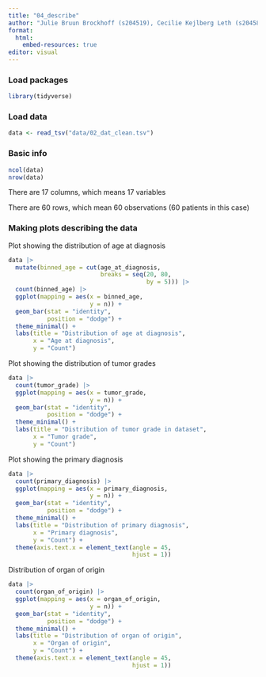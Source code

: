 ```yaml
---
title: "04_describe"
author: "Julie Bruun Brockhoff (s204519), Cecilie Kejlberg Leth (s204584), Amalie Drud Nielsen (s204560), Chrysillis Hellemann Polhaus (s153664), Lise Lotte Eriksen (s154123)"
format: 
  html:
    embed-resources: true
editor: visual
---
```


### Load packages

```r
library(tidyverse)
```

### Load data

```r
data <- read_tsv("data/02_dat_clean.tsv")
```

### Basic info

```r
ncol(data)
nrow(data)
```

There are 17 columns, which means 17 variables

There are 60 rows, which mean 60 observations (60 patients in this case)

### Making plots describing the data

Plot showing the distribution of age at diagnosis

```r
data |> 
  mutate(binned_age = cut(age_at_diagnosis, 
                          breaks = seq(20, 80, 
                                       by = 5))) |> 
  count(binned_age) |> 
  ggplot(mapping = aes(x = binned_age, 
                       y = n)) + 
  geom_bar(stat = "identity", 
           position = "dodge") + 
  theme_minimal() + 
  labs(title = "Distribution of age at diagnosis",
       x = "Age at diagnosis",
       y = "Count")
```

Plot showing the distribution of tumor grades

```r
data |> 
  count(tumor_grade) |> 
  ggplot(mapping = aes(x = tumor_grade, 
                       y = n)) + 
  geom_bar(stat = "identity", 
           position = "dodge") + 
  theme_minimal() + 
  labs(title = "Distribution of tumor grade in dataset",
       x = "Tumor grade",
       y = "Count")
```

Plot showing the primary diagnosis

```r
data |> 
  count(primary_diagnosis) |> 
  ggplot(mapping = aes(x = primary_diagnosis, 
                       y = n)) + 
  geom_bar(stat = "identity", 
           position = "dodge") + 
  theme_minimal() + 
  labs(title = "Distribution of primary diagnosis",
       x = "Primary diagnosis",
       y = "Count") + 
  theme(axis.text.x = element_text(angle = 45, 
                                   hjust = 1))
```

Distribution of organ of origin

```r
data |> 
  count(organ_of_origin) |> 
  ggplot(mapping = aes(x = organ_of_origin, 
                       y = n)) + 
  geom_bar(stat = "identity", 
           position = "dodge") + 
  theme_minimal() + 
  labs(title = "Distribution of organ of origin",
       x = "Organ of origin",
       y = "Count") + 
  theme(axis.text.x = element_text(angle = 45, 
                                   hjust = 1))
```
